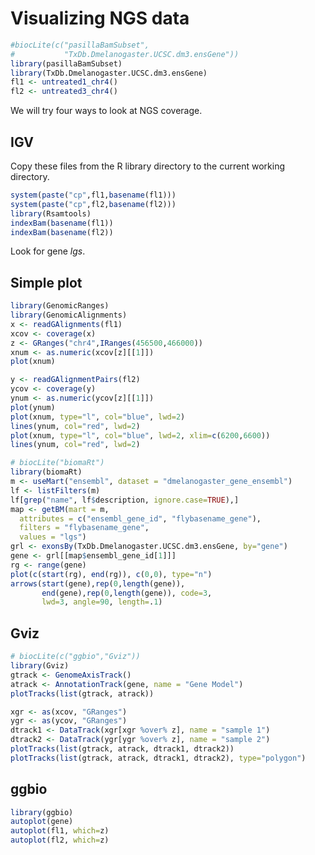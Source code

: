 # Visualizing NGS data

```r
#biocLite(c("pasillaBamSubset",
#           "TxDb.Dmelanogaster.UCSC.dm3.ensGene"))
library(pasillaBamSubset)
library(TxDb.Dmelanogaster.UCSC.dm3.ensGene)
fl1 <- untreated1_chr4()
fl2 <- untreated3_chr4()
```

We will try four ways to look at NGS coverage.

## IGV

Copy these files from the R library directory to the current working directory.

```r
system(paste("cp",fl1,basename(fl1)))
system(paste("cp",fl2,basename(fl2)))
library(Rsamtools)
indexBam(basename(fl1))
indexBam(basename(fl2))
```

Look for gene *lgs*.

## Simple plot

```r
library(GenomicRanges)
library(GenomicAlignments)
x <- readGAlignments(fl1)
xcov <- coverage(x)
z <- GRanges("chr4",IRanges(456500,466000))
xnum <- as.numeric(xcov[z][[1]])
plot(xnum)
```

```r
y <- readGAlignmentPairs(fl2)
ycov <- coverage(y)
ynum <- as.numeric(ycov[z][[1]])
plot(ynum)
plot(xnum, type="l", col="blue", lwd=2)
lines(ynum, col="red", lwd=2)
plot(xnum, type="l", col="blue", lwd=2, xlim=c(6200,6600))
lines(ynum, col="red", lwd=2)
```

```r
# biocLite("biomaRt")
library(biomaRt)
m <- useMart("ensembl", dataset = "dmelanogaster_gene_ensembl")
lf <- listFilters(m)
lf[grep("name", lf$description, ignore.case=TRUE),]
map <- getBM(mart = m,
  attributes = c("ensembl_gene_id", "flybasename_gene"),
  filters = "flybasename_gene", 
  values = "lgs")
grl <- exonsBy(TxDb.Dmelanogaster.UCSC.dm3.ensGene, by="gene")
gene <- grl[[map$ensembl_gene_id[1]]]
rg <- range(gene)
plot(c(start(rg), end(rg)), c(0,0), type="n")
arrows(start(gene),rep(0,length(gene)),
       end(gene),rep(0,length(gene)), code=3,
       lwd=3, angle=90, length=.1)
```

## Gviz

```r
# biocLite(c("ggbio","Gviz"))
library(Gviz)
gtrack <- GenomeAxisTrack()
atrack <- AnnotationTrack(gene, name = "Gene Model")
plotTracks(list(gtrack, atrack))
```

```r
xgr <- as(xcov, "GRanges")
ygr <- as(ycov, "GRanges")
dtrack1 <- DataTrack(xgr[xgr %over% z], name = "sample 1")
dtrack2 <- DataTrack(ygr[ygr %over% z], name = "sample 2")
plotTracks(list(gtrack, atrack, dtrack1, dtrack2))
plotTracks(list(gtrack, atrack, dtrack1, dtrack2), type="polygon")
```

## ggbio

```r
library(ggbio)
autoplot(gene)
autoplot(fl1, which=z)
autoplot(fl2, which=z)
```


